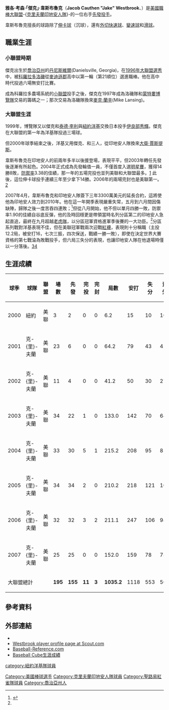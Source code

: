 {{更新|time=2015-11-13T14:38:52+00:00}}
{{Infobox MLB player|
name=傑克·韋斯布魯克|
image=Jake Westbrook.jpg|
width=300|
position=先發投手|
bats=右|
throws=右|
birthdate={{birth date and age|1977|9|29}}|
debutdate=6月17日|
debutyear=2000年|
debutteam=紐約洋基|
stat1label=[[勝投|勝－敗]]|
stat1value=105－103|
stat2label=[[防禦率|防禦率]]|
stat2value=4.32|
stat3label=[[三振|三振]]|
stat3value=965|
teams=<nowiki></nowiki>
*[[紐約洋基|紐約洋基]] (2000年)
*[[克里夫蘭印地安人|克-{里}-夫蘭印地安人]] （{{MLBy|2001年}}－{{MLBy|2010年}}）
*[[聖路易紅雀|聖路易紅雀]] （{{MLBy|2010年}}－{{MLBy|2013年}}）|
awards= <nowiki></nowiki>
*入選[[美國職棒大聯盟明星賽|明星賽]] (2004)
*[[世界大賽|世界大賽]]冠軍(2011)
|finalyear=2013|finalteam=聖路易紅雀|finaldate=9月29日|finalleague=MLB}}

'''雅各·考森·「傑克」·韋斯布魯克'''（'''Jacob Cauthen "Jake" Westbrook'''、{{bd|1977年|9月29日|catIdx=Westbrook, Jake}}）是[[美國職棒大聯盟|美國職棒大聯盟]]-{[[克里夫蘭印地安人|克里夫蘭印地安人隊]]}-的一位右手[[先發投手|先發投手]]。

韋斯布魯克擅長的球路除了[[伸卡球|伸卡球]]（沉球），還有[[切球|外切快速球]]、[[變速球|變速球]]和[[滑球|滑球]]。

==職業生涯==
===小聯盟時期===
傑克出生於[[喬治亞州|喬治亞州]]的[[丹尼斯維爾|丹尼斯維爾]](Danielsville, Georgia)，在[[美國職棒大聯盟選秀|1996年大聯盟選秀]]中，被[[科羅拉多洛磯|科羅拉多洛磯]]從[[麥迪遜縣_(喬治亞州)|麥迪遜郡]]高中以第一輪（第21順位）選進職棒。他在高中時代投過六場無安打比賽。

成為科羅拉多農場系統的[[小聯盟|小聯盟]]投手之後，傑克在1997年成為洛磯隊和[[華盛頓國民|蒙特婁博覽隊]]交易的籌碼之一；那次交易為洛磯隊換來[[麥克‧蘭辛|麥克‧蘭辛]](Mike Lansing)。

===大聯盟生涯===
1999年，博覽隊又以傑克和[[泰德·李利|泰德·李利]]與[[紐約洋基|紐約洋基]]交換日本投手[[伊良部秀輝|伊良部秀輝]]。傑克在大聯盟的第一年為洋基隊投過三場球。

但2000年球季結束之後，洋基又用傑克、{{Link-en|札克·戴伊|Zach Day}}和{{Link-en|瑞奇·李迪|Ricky Ledée}}三人，從印地安人隊換來[[大衛·賈斯提斯|大衛·賈斯提斯]]。

韋斯布魯克在印地安人的前兩年多半以後援登場，表現平平，但2003年轉任先發後逐漸有所起色。2004年正式成為先發輪值一員，不僅首度入選[[美國職棒大聯盟明星賽|明星賽]]，獲得14勝8敗，[[防禦率|防禦率]]3.38的佳績，那一年的五場完投也並列美聯和大聯盟最多。[http://www.baseball-reference.com/leagues/AL_2004_t.shtml] {{Wayback|url=http://www.baseball-reference.com/leagues/AL_2004_t.shtml |date=20090331092537 }}此後，這位伸卡球投手連續三年至少拿下14勝。2006年的兩場完封也是美聯第一。[http://www.baseball-reference.com/w/westbja01.shtml] {{Wayback|url=http://www.baseball-reference.com/w/westbja01.shtml |date=20090214011852 }}

2007年4月，韋斯布魯克和印地安人隊簽下三年3300萬美元的延長合約，這將使他為印地安人效力到2010年。他在這一年開季表現嚴重失常，五月到六月間因傷缺陣，歸隊之後一度苦吞四連敗；<ref name="ESPN">{{Cite web |url=http://sports.espn.go.com/mlb/players/gamelog?playerId=4422 |title=存档副本 |accessdate=2007-10-25 |archive-date=2008-06-13 |archive-url=https://web.archive.org/web/20080613130635/http://sports.espn.go.com/mlb/players/gamelog?playerId=4422 |dead-url=no }}</ref>但從八月開始，他不但以單月四勝一敗，防禦率1.90的佳績自谷底反彈，他的及時回穩更是帶領當時名列分區第二的印地安人急起直追，最終在九月超越[[底特律老虎|老虎隊]]，以分區冠軍資格進軍季後賽的一大功臣。<ref name="ESPN" />分區系列戰對洋基表現不佳，但在美聯冠軍戰兩次迎戰[[波士頓紅襪|紅襪]]，表現則十分稱職（主投12.2局，被安打16，七次三振，四次保送，戰績一勝一敗），即使在決定世界大賽資格的第七戰淪為敗戰投手，但六局三失分的表現，也讓印地安人隊在他退場時僅以一分落後。[http://www.baseball-reference.com/pi/gl.cgi?n1=westbja01&post=1&t=p][http://cleveland.indians.mlb.com/mlb/ps/y2007/boxscore.jsp?gid=2007_10_21_clemlb_bosmlb_1&c_id=cle] {{Wayback|url=http://cleveland.indians.mlb.com/mlb/ps/y2007/boxscore.jsp?gid=2007_10_21_clemlb_bosmlb_1&c_id=cle |date=20190512203016 }}

==生涯成績==

{| BORDER="0" CELLPADDING="3" CELLSPACING="0" ID="Table3"
|- ALIGN="center" bgcolor="#e0e0e0"
! ALIGN="center" | 球季
! ALIGN="center" | 球隊
! ALIGN="center" | 聯盟
! ALIGN="center" | 場數
! ALIGN="center" | 先發
! ALIGN="center" | 完投
! ALIGN="center" | 完封
! ALIGN="center" | 局數
! ALIGN="center" | 安打
! ALIGN="center" | 失分
! ALIGN="center" | 責失
! ALIGN="center" | 保送
! ALIGN="center" | 三振
! ALIGN="center" | 勝
! ALIGN="center" | 敗
! ALIGN="center" | 救援
! ALIGN="center" | 防禦
! ALIGN="center" | 打率
|- ALIGN="center" 
| ALIGN="center" | 2000
| ALIGN="center" | 紐約
| ALIGN="center" | 美聯
| ALIGN="center" | 3
| ALIGN="center" | 2
| ALIGN="center" | 0
| ALIGN="center" | 0
| ALIGN="center" | 6.2
| ALIGN="center" | 15
| ALIGN="center" | 10
| ALIGN="center" | 10
| ALIGN="center" | 4
| ALIGN="center" | 1
| ALIGN="center" | 0
| ALIGN="center" | 2
| ALIGN="center" | 0
| ALIGN="center" | 13.50
| ALIGN="center" | .469
|- ALIGN="center" bgcolor="#f0f0f0"
| ALIGN="center" | 2001
| ALIGN="center" | 克-{里}-夫蘭
| ALIGN="center" | 美聯
| ALIGN="center" | 23
| ALIGN="center" | 6
| ALIGN="center" | 0
| ALIGN="center" | 0
| ALIGN="center" | 64.2
| ALIGN="center" | 79
| ALIGN="center" | 43
| ALIGN="center" | 42
| ALIGN="center" | 22
| ALIGN="center" | 48
| ALIGN="center" | 4
| ALIGN="center" | 4
| ALIGN="center" | 0
| ALIGN="center" | 5.85
| ALIGN="center" | .306
|- ALIGN="center" 
| ALIGN="center" | 2002
| ALIGN="center" | 克-{里}-夫蘭
| ALIGN="center" | 美聯
| ALIGN="center" | 11
| ALIGN="center" | 4
| ALIGN="center" | 0
| ALIGN="center" | 0
| ALIGN="center" | 41.2
| ALIGN="center" | 50
| ALIGN="center" | 30
| ALIGN="center" | 27
| ALIGN="center" | 12
| ALIGN="center" | 20
| ALIGN="center" | 1
| ALIGN="center" | 3
| ALIGN="center" | 0
| ALIGN="center" | 5.85
| ALIGN="center" | .296
|- ALIGN="center" bgcolor="#f0f0f0" 
| ALIGN="center" | 2003
| ALIGN="center" | 克-{里}-夫蘭
| ALIGN="center" | 美聯
| ALIGN="center" | 34
| ALIGN="center" | 22
| ALIGN="center" | 1
| ALIGN="center" | 0
| ALIGN="center" | 133.0
| ALIGN="center" | 142
| ALIGN="center" | 70
| ALIGN="center" | 64
| ALIGN="center" | 56
| ALIGN="center" | 58
| ALIGN="center" | 7
| ALIGN="center" | 10
| ALIGN="center" | 0
| ALIGN="center" | 4.33
| ALIGN="center" | .281
|- ALIGN="center" 
| ALIGN="center" | 2004
| ALIGN="center" | 克-{里}-夫蘭
| ALIGN="center" | 美聯
| ALIGN="center" | 33
| ALIGN="center" | 30
| ALIGN="center" | 5
| ALIGN="center" | 1
| ALIGN="center" | 215.2
| ALIGN="center" | 208
| ALIGN="center" | 95
| ALIGN="center" | 81
| ALIGN="center" | 61
| ALIGN="center" | 116
| ALIGN="center" | 14
| ALIGN="center" | 9
| ALIGN="center" | 0
| ALIGN="center" | 3.38
| ALIGN="center" | .255
|- ALIGN="center" bgcolor="#f0f0f0"
| ALIGN="center" | 2005
| ALIGN="center" | 克-{里}-夫蘭
| ALIGN="center" | 美聯
| ALIGN="center" | 34
| ALIGN="center" | 34
| ALIGN="center" | 2
| ALIGN="center" | 0
| ALIGN="center" | 210.2
| ALIGN="center" | 218
| ALIGN="center" | 121
| ALIGN="center" | 105
| ALIGN="center" | 56
| ALIGN="center" | 119
| ALIGN="center" | 15
| ALIGN="center" | 15
| ALIGN="center" | 0
| ALIGN="center" | 4.49
| ALIGN="center" | .265
|- ALIGN="center" 
| ALIGN="center" | 2006
| ALIGN="center" | 克-{里}-夫蘭
| ALIGN="center" | 美聯
| ALIGN="center" | 32
| ALIGN="center" | 32
| ALIGN="center" | 3
| ALIGN="center" | 2
| ALIGN="center" | 211.1
| ALIGN="center" | 247
| ALIGN="center" | 106
| ALIGN="center" | 98
| ALIGN="center" | 55
| ALIGN="center" | 109
| ALIGN="center" | 15
| ALIGN="center" | 10
| ALIGN="center" | 0
| ALIGN="center" | 4.17
| ALIGN="center" | .296
|- ALIGN="center" bgcolor="#f0f0f0"
| ALIGN="center" | 2007
| ALIGN="center" | 克-{里}-夫蘭
| ALIGN="center" | 美聯
| ALIGN="center" | 25
| ALIGN="center" | 25
| ALIGN="center" | 0
| ALIGN="center" | 0
| ALIGN="center" | 152.0
| ALIGN="center" | 159
| ALIGN="center" | 78
| ALIGN="center" | 73
| ALIGN="center" | 55
| ALIGN="center" | 93
| ALIGN="center" | 6
| ALIGN="center" | 9
| ALIGN="center" | 0
| ALIGN="center" | 4.32
| ALIGN="center" | .276
|- ALIGN="center" bgcolor="#e0e0e0"
! colspan="3" | 大聯盟總計
| ALIGN="center" | '''195'''
| ALIGN="center" | '''155'''
| ALIGN="center" | '''11'''
| ALIGN="center" | '''3'''
| ALIGN="center" | '''1035.2'''
! ALIGN="center" | 1118
! ALIGN="center" | 553
! ALIGN="center" | 500
! ALIGN="center" | 321
! ALIGN="center" | 564
! ALIGN="center" | 62
! ALIGN="center" | 62
! ALIGN="center" | 0
! ALIGN="center" | 4.35
! ALIGN="center" | .278
|}

==參考資料==
<references />

==外部連結==
*{{Baseballstats|mlb=150414|espn=4422|br=w/westbja01|fangraphs=412|cube=W/Jake-Westbrook|brm=westbr001jac}}
*[http://stlcardinals.scout.com/a.z?s=321&p=8&c=1&nid=5102400 Westbrook player profile page at Scout.com] {{Wayback|url=http://stlcardinals.scout.com/a.z?s=321&p=8&c=1&nid=5102400 |date=20120229030931 }}
*[http://www.baseball-reference.com/w/westbja01.shtml Baseball-Reference.com] {{Wayback|url=http://www.baseball-reference.com/w/westbja01.shtml |date=20090214011852 }}
*[http://www.thebaseballcube.com/players/W/Jake-Westbrook.shtml Baseball Cube生涯成績] {{Wayback|url=http://www.thebaseballcube.com/players/W/Jake-Westbrook.shtml |date=20100828222340 }}

{{2011 World Series Champions}}
{{DEFAULTSORT:Westbrook, Jake}}

[[Category:美國棒球選手|Category:美國棒球選手]]
[[category:紐約洋基隊球員|category:紐約洋基隊球員]]
[[Category:克里夫蘭印地安人隊球員|Category:克里夫蘭印地安人隊球員]]
[[Category:聖路易紅雀隊球員|Category:聖路易紅雀隊球員]]
[[Category:喬治亞州人|Category:喬治亞州人]]